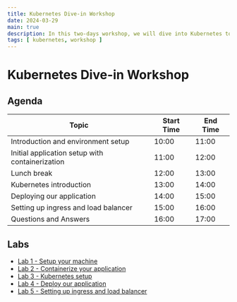 ```yaml
---
title: Kubernetes Dive-in Workshop
date: 2024-03-29
main: true
description: In this two-days workshop, we will dive into Kubernetes together with hands on experience.  We learn how to deploy, scale, and manage contanerized applications.
tags: [ kubernetes, workshop ]
---
```


# Kubernetes Dive-in Workshop

## Agenda

| Topic | Start Time | End Time |
| --- | --- | --- |
| Introduction and environment setup | 10:00 | 11:00 |
| Initial application setup with containerization | 11:00 | 12:00 |
| Lunch break | 12:00 | 13:00 |
| Kubernetes introduction | 13:00 | 14:00 |
| Deploying our application | 14:00 | 15:00 |
| Setting up ingress and load balancer | 15:00 | 16:00 |
| Questions and Answers | 16:00 | 17:00 |

## Labs

* <a href="../lab01-setup-environment"> Lab 1 - Setup your machine </a>
* <a href="../lab02-python-nextjs-app-overview"> Lab 2 - Containerize your application</a>
* <a href="../lab03-kubernetes-setup"> Lab 3 - Kubernetes setup</a>
* <a href="../lab04-deploy-application"> Lab 4 - Deploy our application</a>
* <a href="../lab05-ingress-loadbalancer"> Lab 5 - Setting up ingress and load balancer</a>